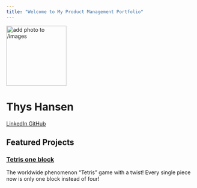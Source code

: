 ```yaml
---
title: "Welcome to My Product Management Portfolio"
---
```


::: {.hero-banner .text-center}

<img src="Thys Headshot.png" alt="add photo to /images" class="rounded-circle mb-2" width="160">

<h1>Thys Hansen</h1>

<a href="https://www.linkedin.com/in/thys-hansen-522a47346/" class="btn btn-outline-primary btn-sm" target="_blank">
  <i class="fab fa-linkedin"></i> LinkedIn
</a>
<a href="https://github.com/watathys" class="btn btn-outline-primary btn-sm" target="_blank">
  <i class="fab fa-github"></i> GitHub
</a>

:::

## Featured Projects

::: {.g-col-12 .g-col-md-6 .card}

### [Tetris one block](projects/project-1.qmd)
The worldwide phenomenon "Tetris" game with a twist! Every single piece now is only one block instead of four!

:::

